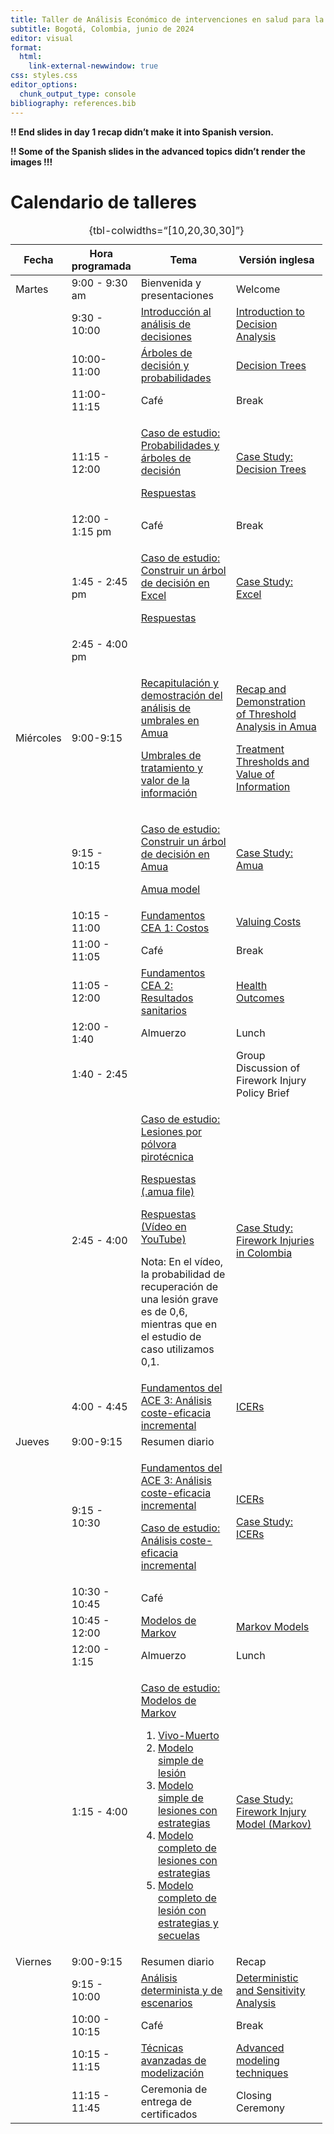 ```yaml
---
title: Taller de Análisis Económico de intervenciones en salud para la toma de decisiones
subtitle: Bogotá, Colombia, junio de 2024
editor: visual
format: 
  html:
    link-external-newwindow: true
css: styles.css
editor_options: 
  chunk_output_type: console
bibliography: references.bib
---
```


**!! End slides in day 1 recap didn’t make it into Spanish version.**

**!! Some of the Spanish slides in the advanced topics didn’t render the images !!!**

# Calendario de talleres

+-----------+-----------------+--------------------------------------------------------------------------------------------------------------------------------------+--------------------------------------------------------------------------------------------------------------------------------+
| Fecha     | Hora programada | Tema                                                                                                                                 | Versión inglesa                                                                                                                |
+===========+=================+======================================================================================================================================+================================================================================================================================+
| Martes    | 9:00 - 9:30 am  | Bienvenida y presentaciones                                                                                                          | Welcome                                                                                                                        |
+-----------+-----------------+--------------------------------------------------------------------------------------------------------------------------------------+--------------------------------------------------------------------------------------------------------------------------------+
|           | 9:30 - 10:00    | [Introducción al análisis de decisiones](lectures/ESP_lec_1a.introduction-to-decision-analysis.qmd)                                  | [Introduction to Decision Analysis](lectures/lec_1a.introduction-to-decision-analysis.qmd "Introduction to Decision Analysis") |
+-----------+-----------------+--------------------------------------------------------------------------------------------------------------------------------------+--------------------------------------------------------------------------------------------------------------------------------+
|           | 10:00-11:00     | [Árboles de decisión y probabilidades](lectures/ESP_lec_2.decision-trees-and-probabilities.qmd)                                      | [Decision Trees](lectures/lec_2.decision-trees-and-probabilities.qmd "Decision Trees and Probabilities")                       |
+-----------+-----------------+--------------------------------------------------------------------------------------------------------------------------------------+--------------------------------------------------------------------------------------------------------------------------------+
|           | 11:00-11:15     | Café                                                                                                                                 | Break                                                                                                                          |
+-----------+-----------------+--------------------------------------------------------------------------------------------------------------------------------------+--------------------------------------------------------------------------------------------------------------------------------+
|           | 11:15 - 12:00   | [Caso de estudio: Probabilidades y árboles de decisión](case-studies/ESP_cs_prob-decision.html)                                      | [Case Study: Decision Trees](case-studies/cs_prob-decision.html)                                                               |
|           |                 |                                                                                                                                      |                                                                                                                                |
|           |                 | [Respuestas](case-studies/answer-keys/ESP_cs_decision-tree.pdf)                                                                      |                                                                                                                                |
+-----------+-----------------+--------------------------------------------------------------------------------------------------------------------------------------+--------------------------------------------------------------------------------------------------------------------------------+
|           | 12:00 - 1:15 pm | Café                                                                                                                                 | Break                                                                                                                          |
+-----------+-----------------+--------------------------------------------------------------------------------------------------------------------------------------+--------------------------------------------------------------------------------------------------------------------------------+
|           | 1:45 - 2:45 pm  | [Caso de estudio: Construir un árbol de decisión en Excel](case-studies/answer-keys/cs1_PE_v1_ANS.xlsx)                              | [Case Study: Excel](case-studies/cs_decision-tree-excel.qmd)                                                                   |
|           |                 |                                                                                                                                      |                                                                                                                                |
|           |                 | [Respuestas](case-studies/answer-keys/cs1_PE_v1_ANS.xlsx)                                                                            |                                                                                                                                |
+-----------+-----------------+--------------------------------------------------------------------------------------------------------------------------------------+--------------------------------------------------------------------------------------------------------------------------------+
|           | 2:45 - 4:00 pm  |                                                                                                                                      |                                                                                                                                |
+-----------+-----------------+--------------------------------------------------------------------------------------------------------------------------------------+--------------------------------------------------------------------------------------------------------------------------------+
| Miércoles | 9:00-9:15       | [Recapitulación y demostración del análisis de umbrales en Amua](lectures/ESP_lec_day1-review.qmd)                                   | [Recap and Demonstration of Threshold Analysis in Amua](lectures/lec_day1-review.qmd)                                          |
|           |                 |                                                                                                                                      |                                                                                                                                |
|           |                 | [Umbrales de tratamiento y valor de la información](lectures/ESP_lec_4a.trt-thresholds-voi)                                          | [Treatment Thresholds and Value of Information](lectures/lec_4a.trt-thresholds-voi)                                            |
+-----------+-----------------+--------------------------------------------------------------------------------------------------------------------------------------+--------------------------------------------------------------------------------------------------------------------------------+
|           | 9:15 - 10:15    | [Caso de estudio: Construir un árbol de decisión en Amua](case-studies/ESP_cs_decision-tree-amua.qmd)                                | [Case Study: Amua](case-studies/cs_decision-tree-amua.qmd)                                                                     |
|           |                 |                                                                                                                                      |                                                                                                                                |
|           |                 | [Amua model](case-studies/cs_amua-decision-tree.amua)                                                                                |                                                                                                                                |
+-----------+-----------------+--------------------------------------------------------------------------------------------------------------------------------------+--------------------------------------------------------------------------------------------------------------------------------+
|           | 10:15 - 11:00   | [Fundamentos CEA 1: Costos](lectures/ESP_lec_5a.cea-fundamentals1.qmd)                                                               | [Valuing Costs](lectures/lec_5a.cea-fundamentals1.qmd "Costs")                                                                 |
+-----------+-----------------+--------------------------------------------------------------------------------------------------------------------------------------+--------------------------------------------------------------------------------------------------------------------------------+
|           | 11:00 - 11:05   | Café                                                                                                                                 | Break                                                                                                                          |
+-----------+-----------------+--------------------------------------------------------------------------------------------------------------------------------------+--------------------------------------------------------------------------------------------------------------------------------+
|           | 11:05 - 12:00   | [Fundamentos CEA 2: Resultados sanitarios](lectures/ESP_lec_5b.cea-fundamentals2.qmd)                                                | [Health Outcomes](lectures/lec_5b.cea-fundamentals2.qmd "Health outcomes")                                                     |
+-----------+-----------------+--------------------------------------------------------------------------------------------------------------------------------------+--------------------------------------------------------------------------------------------------------------------------------+
|           | 12:00 - 1:40    | Almuerzo                                                                                                                             | Lunch                                                                                                                          |
+-----------+-----------------+--------------------------------------------------------------------------------------------------------------------------------------+--------------------------------------------------------------------------------------------------------------------------------+
|           | 1:40 - 2:45     |                                                                                                                                      | Group Discussion of Firework Injury Policy Brief                                                                               |
+-----------+-----------------+--------------------------------------------------------------------------------------------------------------------------------------+--------------------------------------------------------------------------------------------------------------------------------+
|           | 2:45 - 4:00     | [Caso de estudio: Lesiones por pólvora pirotécnica](case-studies/ESP_cs_injury-decision-tree.qmd)                                    | [Case Study: Firework Injuries in Colombia](case-studies/cs_injury-decision-tree.qmd)                                          |
|           |                 |                                                                                                                                      |                                                                                                                                |
|           |                 | [Respuestas (.amua file)](case-studies/answer-keys/cs_injury-decision-tree.amua)                                                     |                                                                                                                                |
|           |                 |                                                                                                                                      |                                                                                                                                |
|           |                 | [Respuestas (Vídeo en YouTube)](https://youtu.be/hiXI3I8ZVZM)                                                                        |                                                                                                                                |
|           |                 |                                                                                                                                      |                                                                                                                                |
|           |                 | Nota: En el vídeo, la probabilidad de recuperación de una lesión grave es de 0,6, mientras que en el estudio de caso utilizamos 0,1. |                                                                                                                                |
+-----------+-----------------+--------------------------------------------------------------------------------------------------------------------------------------+--------------------------------------------------------------------------------------------------------------------------------+
|           | 4:00 - 4:45     | [Fundamentos del ACE 3: Análisis coste-eficacia incremental](lectures/ESP_lec_6.ICERs.qmd)                                           | [ICERs](lectures/lec_6.ICERs.qmd "Incremental CEA")                                                                            |
+-----------+-----------------+--------------------------------------------------------------------------------------------------------------------------------------+--------------------------------------------------------------------------------------------------------------------------------+
| Jueves    | 9:00-9:15       | Resumen diario                                                                                                                       |                                                                                                                                |
+-----------+-----------------+--------------------------------------------------------------------------------------------------------------------------------------+--------------------------------------------------------------------------------------------------------------------------------+
|           | 9:15 - 10:30    | [Fundamentos del ACE 3: Análisis coste-eficacia incremental](lectures/ESP_lec_6.ICERs.qmd)                                           | [ICERs](lectures/lec_6.ICERs.qmd "Incremental CEA")                                                                            |
|           |                 |                                                                                                                                      |                                                                                                                                |
|           |                 | [Caso de estudio: Análisis coste-eficacia incremental](case-studies/ESP_cs_icer.html)                                                | [Case Study: ICERs](case-studies/cs_icer.qmd)                                                                                  |
+-----------+-----------------+--------------------------------------------------------------------------------------------------------------------------------------+--------------------------------------------------------------------------------------------------------------------------------+
|           | 10:30 - 10:45   | Café                                                                                                                                 |                                                                                                                                |
+-----------+-----------------+--------------------------------------------------------------------------------------------------------------------------------------+--------------------------------------------------------------------------------------------------------------------------------+
|           | 10:45 - 12:00   | [Modelos de Markov](lectures/ESP_lec_7.MarkovModels1.qmd)                                                                            | [Markov Models](lectures/lec_7.MarkovModels1.qmd)                                                                              |
+-----------+-----------------+--------------------------------------------------------------------------------------------------------------------------------------+--------------------------------------------------------------------------------------------------------------------------------+
|           | 12:00 - 1:15    | Almuerzo                                                                                                                             | Lunch                                                                                                                          |
+-----------+-----------------+--------------------------------------------------------------------------------------------------------------------------------------+--------------------------------------------------------------------------------------------------------------------------------+
|           | 1:15 - 4:00     | [Caso de estudio: Modelos de Markov](case-studies/ESP_cs_injury-markov.qmd)                                                          | [Case Study: Firework Injury Model (Markov)](case-studies/cs_injury-markov.qmd)                                                |
|           |                 |                                                                                                                                      |                                                                                                                                |
|           |                 | 1.  [Vivo-Muerto](case-studies/answer-keys/ESP_cs_injury-markov_01-alive-dead.amua)                                                  |                                                                                                                                |
|           |                 | 2.  [Modelo simple de lesión](case-studies/answer-keys/ESP_cs_injury-markov_02-add-injury.amua)                                      |                                                                                                                                |
|           |                 | 3.  [Modelo simple de lesiones con estrategias](case-studies/answer-keys/ESP_cs_injury-markov_03-add-strategies.amua)                |                                                                                                                                |
|           |                 | 4.  [Modelo completo de lesiones con estrategias](case-studies/answer-keys/ESP_cs_injury-markov_04-add-age-dependent-injuries.amua)  |                                                                                                                                |
|           |                 | 5.  [Modelo completo de lesión con estrategias y secuelas](case-studies/answer-keys/ESP_cs_injury-markov_05-add-sequelae.amua)       |                                                                                                                                |
+-----------+-----------------+--------------------------------------------------------------------------------------------------------------------------------------+--------------------------------------------------------------------------------------------------------------------------------+
| Viernes   | 9:00-9:15       | Resumen diario                                                                                                                       | Recap                                                                                                                          |
+-----------+-----------------+--------------------------------------------------------------------------------------------------------------------------------------+--------------------------------------------------------------------------------------------------------------------------------+
|           | 9:15 - 10:00    | [Análisis determinista y de escenarios](lectures/ESP_lec_sensitivity.qmd)                                                            | [Deterministic and Sensitivity Analysis](lectures/lec_sensitivity.qmd)                                                         |
+-----------+-----------------+--------------------------------------------------------------------------------------------------------------------------------------+--------------------------------------------------------------------------------------------------------------------------------+
|           | 10:00 - 10:15   | Café                                                                                                                                 | Break                                                                                                                          |
+-----------+-----------------+--------------------------------------------------------------------------------------------------------------------------------------+--------------------------------------------------------------------------------------------------------------------------------+
|           | 10:15 - 11:15   | [Técnicas avanzadas de modelización](lectures/ESP_lec_advanced-modeling-techniques.qmd)                                              | [Advanced modeling techniques](lectures/lec_advanced-modeling-techniques.qmd)                                                  |
+-----------+-----------------+--------------------------------------------------------------------------------------------------------------------------------------+--------------------------------------------------------------------------------------------------------------------------------+
|           | 11:15 - 11:45   | Ceremonia de entrega de certificados                                                                                                 | Closing Ceremony                                                                                                               |
+-----------+-----------------+--------------------------------------------------------------------------------------------------------------------------------------+--------------------------------------------------------------------------------------------------------------------------------+

: {tbl-colwidths="\[10,20,30,30\]"}
